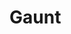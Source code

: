 
# Gaunt
<ProjectDetails
  floatRight
  region="Crownlands"
  house="House Gaunt"
  type="Castle"
  status="Completed"
  warp="/warp gaunt"
  projectLead="Endymion"
  dateStarted="2020-01-17T01:38:00.000Z"
  dateCompleted="2020-03-17T01:38:00.000Z"
/>
